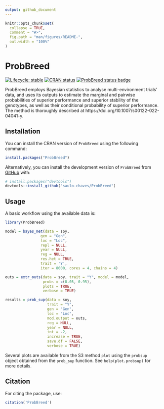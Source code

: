 ```yaml
---
output: github_document
---
```


<!-- README.md is generated from README.Rmd. Please edit that file -->

```r
knitr::opts_chunk$set(
  collapse = TRUE,
  comment = "#>",
  fig.path = "man/figures/README-",
  out.width = "100%"
)
```

# ProbBreed

<!-- badges: start -->
[![Lifecycle: stable](https://img.shields.io/badge/lifecycle-stable-brightgreen.svg)](https://lifecycle.r-lib.org/articles/stages.html#stable)
[![CRAN status](https://www.r-pkg.org/badges/version/ProbBreed)](https://CRAN.R-project.org/package=ProbBreed)
[![ProbBreed status badge](https://saulo-chaves.r-universe.dev/badges/ProbBreed)](https://saulo-chaves.r-universe.dev/ProbBreed)
<!-- badges: end -->

ProbBreed employs Bayesian statistics to analyse multi-environment trials' data, and uses its outputs to estimate the marginal and pairwise probabilities of superior performance and superior stability of the genotypes, as well as their conditional probability of superior performance. The method is thoroughly described at https://doi.org/10.1007/s00122-022-04041-y.
 
## Installation

You can install the CRAN version of `ProbBreed` using the following command:
```r
install.packages("ProbBreed")
```

Alternatively, you can install the development version of `ProbBreed` from [GitHub](https://github.com/saulo-chaves/ProbBreed) with:

``` r
# install.packages("devtools")
devtools::install_github("saulo-chaves/ProbBreed")
```

## Usage

A basic workflow using the available data is:

```r
library(ProbBreed)

model = bayes_met(data = soy,
                gen = "Gen",
                loc = "Loc",
                repl = NULL,
                year = NULL,
                reg = NULL,
                res.het = TRUE,
                trait = 'Y',
                iter = 8000, cores = 4, chains = 4)

outs = extr_outs(data = soy, trait = "Y", model = model,
                 probs = c(0.05, 0.95),
                 plots = TRUE,
                 verbose = TRUE)

results = prob_sup(data = soy, 
                   trait = "Y", 
                   gen = "Gen", 
                   loc = "Loc",
                   mod.output = outs, 
                   reg = NULL, 
                   year = NULL,
                   int = .2,
                   increase = TRUE, 
                   save.df = FALSE, 
                   verbose = TRUE)
```

Several plots are available from the S3 method `plot` using the `probsup` object obtained from the `prob_sup` function. See `help(plot.probsup)` for more details. 

## Citation

For citing the package, use: 

```r
citation('ProbBreed')
```


